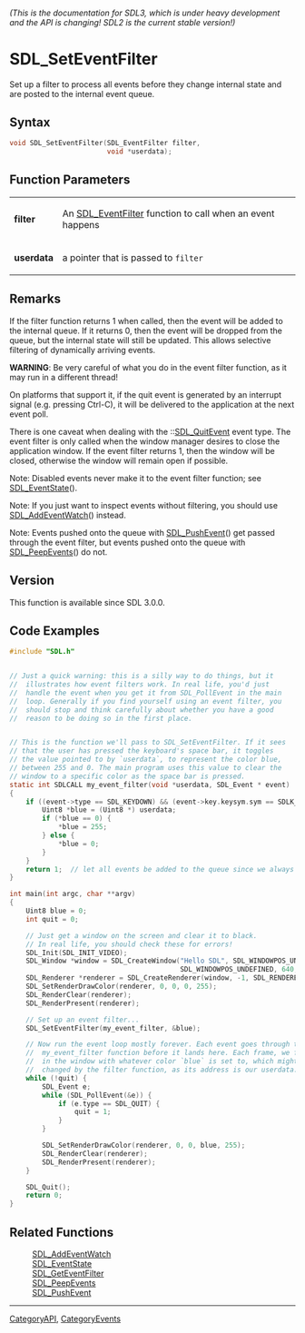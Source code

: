 ====== (This is the documentation for SDL3, which is under heavy development and the API is changing! SDL2 is the current stable version!) ======
= SDL_SetEventFilter =

Set up a filter to process all events before they change internal state and are posted to the internal event queue.

== Syntax ==

<syntaxhighlight lang='c'>
void SDL_SetEventFilter(SDL_EventFilter filter,
                        void *userdata);
</syntaxhighlight>

== Function Parameters ==

{|
|'''filter'''
|An [[SDL_EventFilter]] function to call when an event happens
|-
|'''userdata'''
|a pointer that is passed to <code>filter</code>
|}

== Remarks ==

If the filter function returns 1 when called, then the event will be added
to the internal queue. If it returns 0, then the event will be dropped from
the queue, but the internal state will still be updated. This allows
selective filtering of dynamically arriving events.

'''WARNING''': Be very careful of what you do in the event filter function,
as it may run in a different thread!

On platforms that support it, if the quit event is generated by an
interrupt signal (e.g. pressing Ctrl-C), it will be delivered to the
application at the next event poll.

There is one caveat when dealing with the ::[[SDL_QuitEvent]] event type.
The event filter is only called when the window manager desires to close
the application window. If the event filter returns 1, then the window will
be closed, otherwise the window will remain open if possible.

Note: Disabled events never make it to the event filter function; see
[[SDL_EventState]]().

Note: If you just want to inspect events without filtering, you should use
[[SDL_AddEventWatch]]() instead.

Note: Events pushed onto the queue with [[SDL_PushEvent]]() get passed
through the event filter, but events pushed onto the queue with
[[SDL_PeepEvents]]() do not.

== Version ==

This function is available since SDL 3.0.0.

== Code Examples ==

<syntaxhighlight lang='c'>
#include "SDL.h"


// Just a quick warning: this is a silly way to do things, but it
//  illustrates how event filters work. In real life, you'd just
//  handle the event when you get it from SDL_PollEvent in the main
//  loop. Generally if you find yourself using an event filter, you
//  should stop and think carefully about whether you have a good
//  reason to be doing so in the first place.


// This is the function we'll pass to SDL_SetEventFilter. If it sees
// that the user has pressed the keyboard's space bar, it toggles
// the value pointed to by `userdata`, to represent the color blue,
// between 255 and 0. The main program uses this value to clear the
// window to a specific color as the space bar is pressed.
static int SDLCALL my_event_filter(void *userdata, SDL_Event * event)
{
    if ((event->type == SDL_KEYDOWN) && (event->key.keysym.sym == SDLK_SPACE)) {
        Uint8 *blue = (Uint8 *) userdata;
        if (*blue == 0) {
            *blue = 255;
        } else {
            *blue = 0;
        }
    }
    return 1;  // let all events be added to the queue since we always return 1.
}

int main(int argc, char **argv)
{
    Uint8 blue = 0;
    int quit = 0;

    // Just get a window on the screen and clear it to black.
    // In real life, you should check these for errors!
    SDL_Init(SDL_INIT_VIDEO);
    SDL_Window *window = SDL_CreateWindow("Hello SDL", SDL_WINDOWPOS_UNDEFINED,
                                          SDL_WINDOWPOS_UNDEFINED, 640, 480, 0);
    SDL_Renderer *renderer = SDL_CreateRenderer(window, -1, SDL_RENDERER_PRESENTVSYNC);
    SDL_SetRenderDrawColor(renderer, 0, 0, 0, 255);
    SDL_RenderClear(renderer);
    SDL_RenderPresent(renderer);

    // Set up an event filter...
    SDL_SetEventFilter(my_event_filter, &blue);

    // Now run the event loop mostly forever. Each event goes through the
    //  my_event_filter function before it lands here. Each frame, we fill
    //  in the window with whatever color `blue` is set to, which might be
    //  changed by the filter function, as its address is our userdata.
    while (!quit) {
        SDL_Event e;
        while (SDL_PollEvent(&e)) {
            if (e.type == SDL_QUIT) {
                quit = 1;
            }
        }

        SDL_SetRenderDrawColor(renderer, 0, 0, blue, 255);
        SDL_RenderClear(renderer);
        SDL_RenderPresent(renderer);
    }

    SDL_Quit();
    return 0;
}
</syntaxhighlight>

== Related Functions ==

:[[SDL_AddEventWatch]]
:[[SDL_EventState]]
:[[SDL_GetEventFilter]]
:[[SDL_PeepEvents]]
:[[SDL_PushEvent]]

----
[[CategoryAPI]], [[CategoryEvents]]


